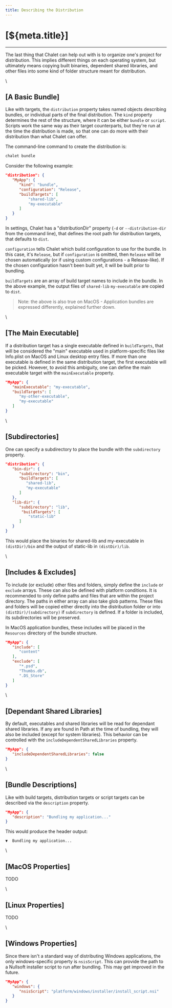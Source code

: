 ```yaml
---
title: Describing the Distribution
---
```


# [${meta.title}]

---

The last thing that Chalet can help out with is to organize one's project for distribution. This implies different things on each operating system, but ultimately means copying built binaries, dependent shared libraries, and other files into some kind of folder structure meant for distribution.

\\

## [A Basic Bundle]

Like with targets, the `distribution` property takes named objects describing bundles, or individual parts of the final distribution.
The `kind` property determines the rest of the structure, where it can be either `bundle` or `script`. Scripts work the same way as their target counterparts, but they're run at the time the distribution is made, so that one can do more with their distribution than what Chalet can offer.

The command-line command to create the distribution is:

```bash
chalet bundle
```

Consider the following example:

```json
"distribution": {
   "MyApp": {
      "kind": "bundle",
      "configuration": "Release",
      "buildTargets": [
          "shared-lib",
          "my-executable"
      ]
   }
}
```

In settings, Chalet has a "distributionDir" property (`-d` or `--distribution-dir` from the command line), that defines the root path for distribution targets, that defaults to `dist`. 

`configuration` tells Chalet which build configuration to use for the bundle. In this case, it's `Release`, but if `configuration` is omitted, then `Release` will be chosen automatically (or if using custom configurations - a Release-like). If the chosen configuration hasn't been built yet, it will be built prior to bundling.

`buildTargets` are an array of build target names to include in the bundle. In the above example, the output files of `shared-lib` `my-executable` are copied to `dist`. 

> Note: the above is also true on MacOS - Application bundles are expressed differently, explained further down.

\\

## [The Main Executable]

If a distribution target has a single executable defined in `buildTargets`, that will be considered the "main" executable used in platform-specific files like Info.plist on MacOS and Linux desktop entry files. If more than one executable is defined in the same distribution target, the first executable will be picked. However, to avoid this ambiguity, one can define the main executable target with the `mainExecutable` property.

```json
"MyApp": {
   "mainExecutable": "my-executable",
   "buildTargets": [
      "my-other-executable",
      "my-executable"
   ]
}
```

\\

## [Subdirectories]

One can specify a subdirectory to place the bundle with the `subdirectory` property.

```json
"distribution": {
   "bin-dir": {
      "subdirectory": "bin",
      "buildTargets": [
         "shared-lib",
         "my-executable"
      ]
   },
   "lib-dir": {
      "subdirectory": "lib",
       "buildTargets": [
          "static-lib"
      ]
   }
}
```

This would place the binaries for shared-lib and my-executable in `(distDir)/bin` and the output of static-lib in `(distDir)/lib`.

\\

## [Includes & Excludes]

To include (or exclude) other files and folders, simply define the `include` or `exclude` arrays. These can also be defined with platform conditions. It is recommended to only define paths and files that are within the project directory. The paths in either array can also take glob patterns. These files and folders will be copied either directly into the distribution folder or into `(distDir)/(subdirectory)` if `subdirectory` is defined. If a folder is included, its subdirectories will be preserved.

In MacOS application bundles, these includes will be placed in the `Resources` directory of the bundle structure.

```json
"MyApp": {
   "include": [
      "content"
   ],
   "exclude": [
      "*.psd",
      "Thumbs.db",
      ".DS_Store"
   ]
}
```

\\

## [Dependant Shared Libraries]

By default, executables and shared libraries will be read for dependant shared libraries. If any are found in Path at the time of bundling, they will also be included (except for system libraries). This behavior can be controlled with the `includeDependentSharedLibraries` property. 

```json
"MyApp": {
   "includeDependentSharedLibraries": false
}
```

\\

## [Bundle Descriptions]

Like with build targets, distribution targets or script targets can be described via the `description` property.

```json
"MyApp": {
   "description": "Bundling my application..."
}
```

This would produce the header output:

```
▼  Bundling my application...
```

\\

## [MacOS Properties]

TODO

\\

## [Linux Properties]

TODO

\\

## [Windows Properties]

Since there isn't a standard way of distributing Windows applications, the only windows-specific property is `nsisScript`. This can provide the path to a Nullsoft installer script to run after bundling. This may get improved in the future.

```json
"MyApp": {
   "windows": {
      "nsisScript": "platform/windows/installer/install_script.nsi"
   }
}
```

<!-- nav:/creating-targets:/build-commands -->
